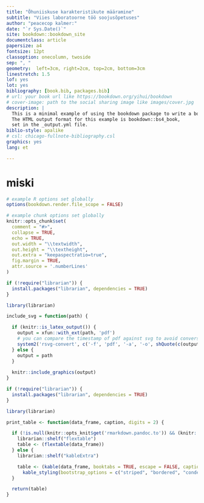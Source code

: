 ```yaml
--- 
title: "Õhuniiskuse karakteristikute määramine"
subtitle: "Viies laboratoorne töö soojusõpetuses"
author: "peacecop kalmer:"
date: "`r Sys.Date()`"
site: bookdown::bookdown_site
documentclass: article
papersize: a4
fontsize: 12pt
classoption: onecolumn, twoside
sep: ", "
geometry:  left=3cm, right=2cm, top=2cm, bottom=3cm
linestretch: 1.5
lof: yes
lot: yes
bibliography: [book.bib, packages.bib]
# url: your book url like https://bookdown.org/yihui/bookdown
# cover-image: path to the social sharing image like images/cover.jpg
description: |
  This is a minimal example of using the bookdown package to write a book.
  The HTML output format for this example is bookdown::bs4_book,
  set in the _output.yml file.
biblio-style: apalike
# csl: chicago-fullnote-bibliography.csl
graphics: yes
lang: et

---
```


# miski

```r
# example R options set globally
options(bookdown.render.file_scope = FALSE)

# example chunk options set globally
knitr::opts_chunk$set(
  comment = "#>",
  collapse = TRUE,
  echo = TRUE,
  out.width = "\\textwidth",
  out.height = "\\textheight",
  out.extra = "keepaspectratio=true",
  fig.margin = TRUE,
  attr.source = '.numberLines'
)

if (!require("librarian")) {
  install.packages("librarian", dependencies = TRUE)
}

library(librarian)

include_svg = function(path) {

  if (knitr::is_latex_output()) {
    output = xfun::with_ext(path, 'pdf')
    # you can compare the timestamp of pdf against svg to avoid conversion if necessary
    system2('rsvg-convert', c('-f', 'pdf', '-a', '-o', shQuote(c(output, path))))
  } else {
    output = path
  }
  
  knitr::include_graphics(output)
}

if (!require("librarian")) {
  install.packages("librarian", dependencies = TRUE)
}

library(librarian)

print_table <- function(data_frame, caption, digits = 2) {

  if (!is.null(knitr::opts_knit$get('rmarkdown.pandoc.to')) && (knitr::opts_knit$get('rmarkdown.pandoc.to') == "docx")) {
    librarian::shelf("flextable")
    table <- (flextable(data_frame))
  } else {
    librarian::shelf("kableExtra")

    table <- (kable(data_frame, booktabs = TRUE, escape = FALSE, caption = caption, digits = digits) %>%
      kable_styling(bootstrap_options = c("striped", "bordered", "condensed", "responsive", "hover"), latex_options = c("scale_down", "striped"), full_width = TRUE))
  } 

  return(table)
}

```

```{=tex}
\sisetup{inter-unit-product = \ensuremath { { } \times { } } }
```
